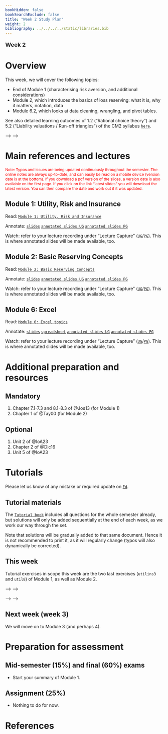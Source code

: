 ```yaml
---
bookHidden: false
bookSearchExclude: false
title: "Week 2 Study Plan"
weight: 2
bibliography: ../../../../static/libraries.bib
---
```



<p style="font-size:18px;font-weight:bold;">Week 2</p> 

# Overview


This week, we will cover the following topics:

- End of Module 1 (characterising risk aversion, and additional considerations)
- Module 2, which introduces the basics of loss reserving: what it is, why it matters, notation, data
- Module 6.2, which looks at data cleaning, wrangling, and pivot tables.

See also detailed learning outcomes of 1.2 ("Rational choice theory") and 5.2 ("Liability valuations / Run-off triangles") of the CM2 syllabus [``here``](../../0-subject-guide/SILO).

<!-- Here is the end of week 1 video, which introduces week 2: -->

<!-- <!--html_preserve--> -->
<!-- <iframe height="420" width="640" allowfullscreen frameborder=0 src="https://echo360.net.au/media/2082fb0b-ecb8-41ba-9937-27b1048f9c06/public?autoplay=false&automute=false"></iframe> -->
<!-- <!--/html_preserve--> -->

<!-- <p style="font-size:10px;color: rgb(252, 156, 249);"> If you wish to watch the embedded videos from Lecture Capture, you need to have logged in and <a href="https://canvas.lms.unimelb.edu.au/courses/150864/external_tools/701">entered Lecture Capture</a> via Canvas once for each session. This is to restrict access to students enrolled at the University of Melbourne only. </p> -->








# Main references and lectures

<p style="font-size:12px;color: rgb(255, 0, 0);">Note: Typos and issues are being updated continuously throughout the semester. The online notes are always up-to-date, and can easily be read on a mobile device (version date is at the bottom). If you download a pdf version of the slides, a version date is also available on the first page. If you click on the link "latest slides" you will download the latest version. You can then compare the date and work out if it was updated. </p>

## Module 1: Utility, Risk and Insurance

Read: [``Module 1: Utility, Risk and Insurance``](../../1-utility/m1-risk-insurance/)

Annotate: [``slides``](../../../output/24-Top-M1-lec.pdf) 
[``annotated slides UG``](https://canvas.lms.unimelb.edu.au/courses/183926/modules) [``annotated slides PG``](https://canvas.lms.unimelb.edu.au/courses/181779/modules)

Watch: refer to your lecture recording under "Lecture Capture" ([``UG``](https://canvas.lms.unimelb.edu.au/courses/183926/external_tools/701)/[``PG``](https://canvas.lms.unimelb.edu.au/courses/181779/external_tools/701)). This is where annotated slides will be made available, too.

## Module 2: Basic Reserving Concepts

Read: [``Module 2: Basic Reserving Concepts``](../../2-reserving/m2-basic-reserving-concepts/)

Annotate: [``slides``](../../../output/24-Top-M2-lec.pdf) 
[``annotated slides UG``](https://canvas.lms.unimelb.edu.au/courses/183926/modules) [``annotated slides PG``](https://canvas.lms.unimelb.edu.au/courses/181779/modules)

Watch: refer to your lecture recording under "Lecture Capture" ([``UG``](https://canvas.lms.unimelb.edu.au/courses/183926/external_tools/701)/[``PG``](https://canvas.lms.unimelb.edu.au/courses/181779/external_tools/701)). This is where annotated slides will be made available, too.


## Module 6: Excel

Read: [``Module 6: Excel topics``](../../3-excel/m6-excel)

Annotate: [``slides``](../../../output/24-Top-M6-lec.pdf) [``spreadsheet``](https://canvas.lms.unimelb.edu.au/courses/220261/modules/items/5960390) 
[``annotated slides UG``](https://canvas.lms.unimelb.edu.au/courses/183926/modules) [``annotated slides PG``](https://canvas.lms.unimelb.edu.au/courses/181779/modules)

Watch: refer to your lecture recording under "Lecture Capture" ([``UG``](https://canvas.lms.unimelb.edu.au/courses/183926/external_tools/701)/[``PG``](https://canvas.lms.unimelb.edu.au/courses/181779/external_tools/701)). This is where annotated slides will be made available, too.


# Additional preparation and resources

## Mandatory

1. Chapter 7.1-7.3 and 8.1-8.3 of @Jos13 (for Module 1)
1. Chapter 1 of @Tay00 (for Module 2)

## Optional

1. Unit 2 of @IoA23
1. Chapter 2 of @Dic16
1. Unit 5 of @IoA23



# Tutorials

Please let us know of any mistake or required update on [``Ed``](https://canvas.lms.unimelb.edu.au/courses/220261/external_tools/5837?display=borderless).

<!-- ## Pre-Tutorial work -->

<!-- Please study those questions **before** the tutorial. -->

<!-- Pre-Tutorial exercises are available in the [``Pre-Tutorial book``](https://canvas.lms.unimelb.edu.au/courses/173733/modules/items/4464391), which already includes solutions. It is recommended to attempt the questions *before* looking at the solutions -->

## Tutorial materials

<!-- Some questions have been especially selected for the tutorials. Students should review and attempt those questions ***prior to their scheduled tutorial***, after they complete the pre-tutorial work.  -->

The [``Tutorial book``]() includes all questions for the whole semester already, but solutions will only be added sequentially at the end of each week, as we work our way through the set.

Note that solutions will be gradually added to that same document. Hence it is not recommended to print it, as it will regularly change (typos will also dynamically be corrected).

## This week

Tutorial exercises in scope this week are the two last exercises (`utilins3` and `util8`) of Module 1, as well as Module 2.

<!-- Here is the recording available for Week 1 from William: -->

<!-- <!--html_preserve--> -->
<!-- <iframe height="420" width="640" allowfullscreen frameborder=0 src="https://echo360.net.au/media/986498e7-d7fa-42c4-8af0-492f068f4ccd/public?autoplay=false&automute=false"></iframe> -->
<!-- <!--/html_preserve--> -->

<!-- Here is the recording available for Week 1 from Eric: -->

<!-- <!--html_preserve--> -->
<!-- <iframe height="420" width="640" allowfullscreen frameborder=0 src="https://echo360.net.au/media/a5dc442a-1e84-49c8-b317-3f4eb4c1cfa0/public?autoplay=false&automute=false"></iframe> -->
<!-- <!--/html_preserve--> -->


<!-- <p style="font-size:10px;color: rgb(252, 156, 249);"> If you wish to watch the embedded videos from Lecture Capture, you need to have logged in and <a href="https://canvas.lms.unimelb.edu.au/courses/145406/external_tools/701">entered Lecture Capture</a> via Canvas once for each session. This is to restrict access to students enrolled at the University of Melbourne only. </p> -->


## Next week (week 3)
 
We will move on to Module 3 (and perhaps 4).



# Preparation for assessment


## Mid-semester (15%) and final (60%) exams

<!-- install.packages("devtools") -->
<!-- devtools::install_github("hadley/emo") -->

- Start your summary of Module 1.

## Assignment (25%)

- Nothing to do for now.


# References